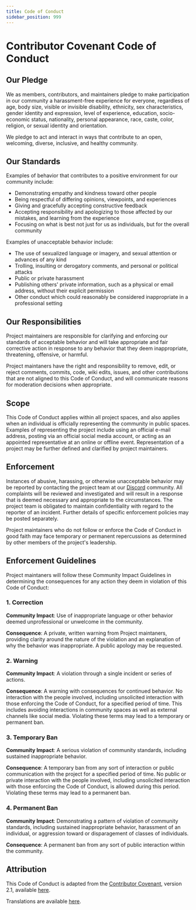 ```yaml
---
title: Code of Conduct
sidebar_position: 999
---
```


# Contributor Covenant Code of Conduct

## Our Pledge

We as members, contributors, and maintainers pledge to make participation in our
community a harassment-free experience for everyone, regardless of age, body
size, visible or invisible disability, ethnicity, sex characteristics, gender
identity and expression, level of experience, education, socio-economic status,
nationality, personal appearance, race, caste, color, religion, or sexual identity
and orientation.

We pledge to act and interact in ways that contribute to an open, welcoming,
diverse, inclusive, and healthy community.

## Our Standards

Examples of behavior that contributes to a positive environment for our
community include:

* Demonstrating empathy and kindness toward other people
* Being respectful of differing opinions, viewpoints, and experiences
* Giving and gracefully accepting constructive feedback
* Accepting responsibility and apologizing to those affected by our mistakes,
  and learning from the experience
* Focusing on what is best not just for us as individuals, but for the
  overall community

Examples of unacceptable behavior include:

* The use of sexualized language or imagery, and sexual attention or
  advances of any kind
* Trolling, insulting or derogatory comments, and personal or political attacks
* Public or private harassment
* Publishing others' private information, such as a physical or email
  address, without their explicit permission
* Other conduct which could reasonably be considered inappropriate in a
  professional setting

## Our Responsibilities

Project maintainers are responsible for clarifying and enforcing our standards of
acceptable behavior and will take appropriate and fair corrective action in
response to any behavior that they deem inappropriate, threatening, offensive,
or harmful.

Project maintaners have the right and responsibility to remove, edit, or reject
comments, commits, code, wiki edits, issues, and other contributions that are
not aligned to this Code of Conduct, and will communicate reasons for moderation
decisions when appropriate.

## Scope

This Code of Conduct applies within all project spaces, and also applies when
an individual is officially representing the community in public spaces.
Examples of representing the project include using an official e-mail address,
posting via an official social media account, or acting as an appointed
representative at an online or offline event. Representation of a project may be further defined and clarified by project maintainers.

## Enforcement

Instances of abusive, harassing, or otherwise unacceptable behavior may be reported by contacting the project team at our [Discord](https://fossbilling.org/discord) community. All complaints will be reviewed and investigated and will result in a response that is deemed necessary and appropriate to the circumstances. The project team is obligated to maintain confidentiality with regard to the reporter of an incident. Further details of specific enforcement policies may be posted separately.

Project maintainers who do not follow or enforce the Code of Conduct in good faith may face temporary or permanent repercussions as determined by other members of the project's leadership.

## Enforcement Guidelines

Project maintaners will follow these Community Impact Guidelines in determining
the consequences for any action they deem in violation of this Code of Conduct:

### 1. Correction

**Community Impact**: Use of inappropriate language or other behavior deemed
unprofessional or unwelcome in the community.

**Consequence**: A private, written warning from Project maintaners, providing
clarity around the nature of the violation and an explanation of why the
behavior was inappropriate. A public apology may be requested.

### 2. Warning

**Community Impact**: A violation through a single incident or series
of actions.

**Consequence**: A warning with consequences for continued behavior. No
interaction with the people involved, including unsolicited interaction with
those enforcing the Code of Conduct, for a specified period of time. This
includes avoiding interactions in community spaces as well as external channels
like social media. Violating these terms may lead to a temporary or
permanent ban.

### 3. Temporary Ban

**Community Impact**: A serious violation of community standards, including
sustained inappropriate behavior.

**Consequence**: A temporary ban from any sort of interaction or public
communication with the project for a specified period of time. No public or
private interaction with the people involved, including unsolicited interaction
with those enforcing the Code of Conduct, is allowed during this period.
Violating these terms may lead to a permanent ban.

### 4. Permanent Ban

**Community Impact**: Demonstrating a pattern of violation of community
standards, including sustained inappropriate behavior,  harassment of an
individual, or aggression toward or disparagement of classes of individuals.

**Consequence**: A permanent ban from any sort of public interaction within
the community.

## Attribution

This Code of Conduct is adapted from the [Contributor Covenant](https://www.contributor-covenant.org/), version 2.1, available [here](https://www.contributor-covenant.org/version/2/1/code_of_conduct.html).

Translations are available [here](https://www.contributor-covenant.org/translations).
